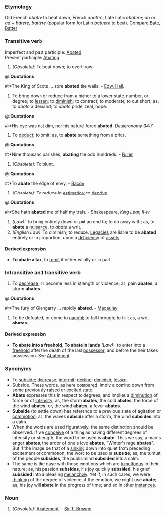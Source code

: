 ===Etymology===
Old French ''abatre'' to beat down, French ''abattre'', Late Latin ''abatere''; ''ab'' or ''ad'' + ''batere'', ''battere'' (popular form for Latin ''batuere'' to beat). Compare [[Bate]], [[Batter]]
===Transitive verb===
Imperfect and past participle: [[Abated]]<br>
Present participle: [[Abating]]
#''(Obsolete):'' To beat down; to overthrow.
@:'''Quotations'''
#:*The King of Scots ... sore '''abated''' the walls. - [[Edw. Hall]].
#To bring down or reduce from a higher to a lower state, number, or degree; to [[lessen]]; to [[diminish]]; to contract; to moderate; to cut short; as, to ''abate'' a demand; to ''abate'' pride, zeal, hope.
@:'''Quotations'''
#:*His eye was not dim, nor his natural force '''abated'''. ''Deuteronomy 34:7''
#To [[deduct]]; to omit; as, to '''abate''' something from a price.
@:'''Quotations'''
#:*Nine thousand parishes, '''abating''' the odd hundreds. - [[Fuller]]
#''(Obsolete):'' To blunt.
@:'''Quotations'''
#:*To '''abate''' the edge of envy. - [[Bacon]]
#''(Obsolete):'' To reduce in [[estimation]]; to [[deprive]]. 
@:'''Quotations'''
#:*She hath '''abated''' me of half my train. - Shakespeare, ''King Lear, II-iv''
#''(Law):'' To bring entirely down or put an end to; to do away with; as, to '''abate''' a [[nuisance]], to ''abate'' a writ. 
#''(English Law):'' To diminish; to reduce. [[Legacies]] are liable to be '''abated''' entirely or in proportion, upon a [[deficiency]] of [[assets]].
====Derived expression====
*'''To abate a tax''', to [[remit]] it either wholly or in part.
===Intransitive and transitive verb=== 
#To [[decrease]], or become less in strength or violence; as, pain '''abates''', a storm '''abates'''.
@:'''Quotations'''
#:*The fury of Glengarry ... rapidly '''abated'''. - [[Macaulay]]
#To be defeated, or come to [[naught]]; to fall through; to fail; as, a writ '''abates'''.
====Derived expression====
*'''To abate into a freehold''', '''To abate in lands''' ''(Law):'', to enter into a [[freehold]] after the death of the last [[possessor]], and before the heir takes possession. See [[Abatement]]
===Synonyms===
*To [[subside]]; [[decrease]]; [[intermit]]; [[decline]]; [[diminish]]; [[lessen]].
*[[Subside]]. These words, as here compared, [[imply]] a coming down from some previously raised or excited state. 
*'''Abate''' expresses this in respect to degrees, and implies a [[diminution]] of force or of [[intensity]]; as, the storm '''abates''', the cold '''abates''', the force of the wind '''abates'''; or, the wind '''abates''', a fever '''abates'''. 
*'''Subside''' (to settle down) has reference to a previous state of agitation or [[commotion]]; as, the waves '''subside''' after a storm, the wind '''subsides''' into a calm. 
*When the words are used figuratively, the same distinction should be observed. If we [[conceive]] of a thing as having different degrees of intensity or strength, the word to be used is '''abate'''. Thus we say, a man's anger '''abates''', the ardor of one's love '''abates''', "Winter's rage '''abates'''". But if the image be that of a [[sinking]] down into quiet from preceding excitement or commotion, the word to be used is '''subside'''; as, the tumult of the people '''subsides''', the public mind '''subsided''' into a calm. 
*The same is the case with those emotions which are [[tumultuous]] in their nature; as, his passion '''subsides''', his joy quickly '''subsided''', his grief '''subsided''' into a pleasing [[melancholy]]. Yet if, in such cases, we were [[thinking]] of the degree of violence of the emotion, we might use '''abate'''; as, his joy will '''abate''' in the progress of time; and so in other [[instances]].
===Noun===
#''(Obsolete):'' [[Abatement]]. - [[Sir T. Browne]]